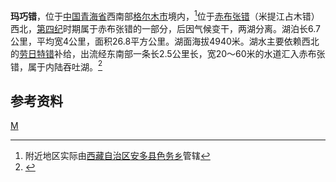 {{Infobox_lake
 |湖泊名稱 =玛巧错
 |湖泊照片 = 
 |湖泊照片標題 = 
 |測深圖 =
 |測深圖標題 =
 |湖泊所在地 = [[中国|中国]][[青海省|青海省]]
 |座標 = {{coord |33|37|N|90|12|E|display=inline,title|scale:500000_type:waterbody_region:CN}}
 |湖泊類別 = 
 |流入 =
 |流出 = 
 |集水區面積 =
 |集水區國家 ={{CHN}}
 |湖泊長度 =6.7 km
 |湖泊闊度 = 最大 5.5 km<br />平均 4.0 km
 |湖泊面積 =26.8 km<sup>2</sup>
 |平均深度 = 
 |最深深度 = 
 |水體體積 = 
 |湖水停留時間 =
 |湖岸線長度 =
 |海拔高度 = 4940 m
 |湖中島嶼 =
 |湖邊城鎮 =
}}
{{Location map
 |China Qinghai
 |mark=<!--dot-->Blue pog.svg
 |lat_deg=33|lat_min=37|lat_sec =
 |lon_deg=90|lon_min=12|lon_sec =
 |caption=玛巧错在[[青海省|青海省]]的位置。
 |position=right
 |width=350
 |float=right
}}
'''玛巧错'''，位于[[中国|中国]][[青海省|青海省]]西南部[[格尔木市|格尔木市]]境内，<ref>附近地区实际由[[西藏自治区|西藏自治区]][[安多县|安多县]][[色务乡|色务乡]]管辖</ref>位于[[赤布张错|赤布张错]]（米提江占木错）西北，[[第四纪|第四纪]]时期属于赤布张错的一部分，后因气候变干，两湖分离。湖泊长6.7公里，平均宽4公里，面积26.8平方公里。湖面海拔4940米。湖水主要依赖西北的[[劳日特错|劳日特错]]补给，出流经东南部一条长2.5公里长，宽20～60米的水道汇入赤布张错，属于内陆吞吐湖。<ref>{{cite book zh |author=王苏民 窦鸿身 |title=中国湖泊志 |format=M |edition=1 |location=北京 |publisher=科学出版社 |date=1998|pages=495|id= ISBN 7-03-006706-1}}</ref>
==参考资料==
{{reflist}}
[[Category:青海湖泊|M]]